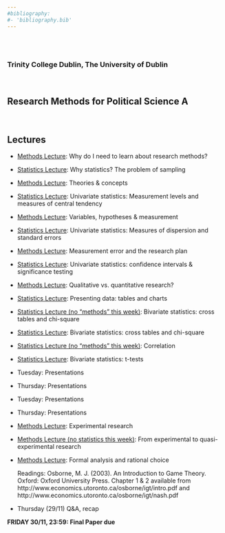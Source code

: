 ```yaml
---
#bibliography:
#- 'bibliography.bib'
---
```


<br>
<br>

### Trinity College Dublin, The University of Dublin

<br>

## **Research Methods for Political Science A**

<br>

## \center Lectures


- [Methods Lecture](POU33011/MethodsMT01.pdf): Why do I need to learn about research methods?
- [Statistics Lecture](POU33011/StatisticsMT01.pdf): Why statistics? The problem of sampling
- [Methods Lecture](POU33011/MethodsMT02.pdf): Theories & concepts	
- [Statistics Lecture](POU33011/StatisticsMT02.pdf):
Univariate statistics: Measurement levels and measures of central tendency
- [Methods Lecture](POU33011/MethodsMT03.pdf): Variables, hypotheses & measurement	
- [Statistics Lecture](POU33011/StatisticsMT03.pdf):
Univariate statistics: Measures of dispersion and standard errors
- [Methods Lecture](POU33011/MethodsMT04.pdf): Measurement error and the research plan	
- [Statistics Lecture](POU33011/StatisticsMT04.pdf):
Univariate statistics: confidence intervals & significance testing
- [Methods Lecture](POU33011/MethodsMT05.pdf): Qualitative vs. quantitative research?	
- [Statistics Lecture](POU33011/StatisticsMT05.pdf):
Presenting data: tables and charts
- [Statistics Lecture (no "methods" this week) ](POU33011/StatisticsMT06.pdf): Bivariate statistics: cross tables and chi-square	
- [Statistics Lecture](POU33011/StatisticsMT06.pdf):
Bivariate statistics: cross tables and chi-square
- [Statistics Lecture (no "methods" this week) ](POU33011/StatisticsMT08a.pdf): Correlation	
- [Statistics Lecture](POU33011/StatisticsMT08b.pdf):
Bivariate statistics: t-tests
- Tuesday: Presentations 
- Thursday: Presentations 

- Tuesday: Presentations 

- Thursday: Presentations 
- [Methods Lecture](POU33011/MethodsMT11a.pdf): 
Experimental research

- [Methods Lecture (no statistics this week) ](POU33011/MethodsMT11b.pdf):
From experimental to quasi-experimental research
  
- [Methods Lecture ](POU33011/MethodsMT12.pptx): 
Formal analysis and rational choice

     Readings:  Osborne, M. J. (2003). An Introduction to Game Theory. Oxford: Oxford University Press. Chapter 1 & 2 available from http://www.economics.utoronto.ca/osborne/igt/intro.pdf and http://www.economics.utoronto.ca/osborne/igt/nash.pdf


- Thursday (29/11) Q&A, recap

**FRIDAY  30/11, 23:59: Final Paper due**
